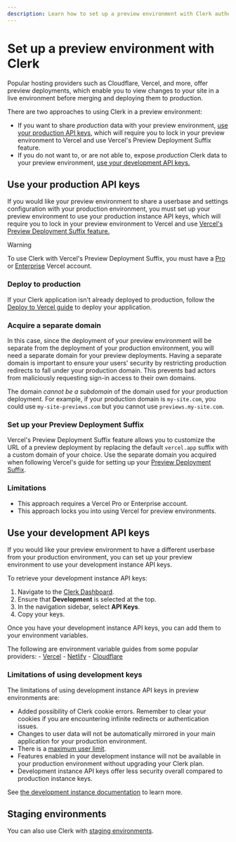 ```yaml
---
description: Learn how to set up a preview environment with Clerk authentication.
---
```


# Set up a preview environment with Clerk

Popular hosting providers such as Cloudflare, Vercel, and more, offer preview deployments, which enable you to view changes to your site in a live environment before merging and deploying them to production.

There are two approaches to using Clerk in a preview environment:

- If you want to share *production* data with your preview environment, [use your production API keys](#use-your-production-api-keys), which will require you to lock in your preview environment to Vercel and use Vercel's Preview Deployment Suffix feature.
- If you do not want to, or are not able to, expose *production* Clerk data to your preview environment, [use your development API keys.](#use-your-development-api-keys)

## Use your production API keys

If you would like your preview environment to share a userbase and settings configuration with your production environment, you must set up your preview environment to use your production instance API keys, which will require you to lock in your preview environment to Vercel and use [Vercel's Preview Deployment Suffix feature.](https://vercel.com/docs/concepts/deployments/generated-urls#preview-deployment-suffix)

> [!WARNING]
> To use Clerk with Vercel's Preview Deployment Suffix, you must have a [Pro](https://vercel.com/docs/accounts/plans/pro) or [Enterprise](https://vercel.com/docs/deployments/generated-urls#preview-deployment-suffix:~:text=Pro%20and%20Enterprise%20plans) Vercel account.

<Steps>

### Deploy to production

If your Clerk application isn't already deployed to production, follow the [Deploy to Vercel guide](/docs/deployments/deploy-to-vercel) to deploy your application.

### Acquire a separate domain

In this case, since the deployment of your preview environment will be separate from the deployment of your production environment, you will need a separate domain for your preview deployments. Having a separate domain is important to ensure your users' security by restricting production redirects to fall under your production domain. This prevents bad actors from maliciously requesting sign-in access to their own domains.

The domain *cannot be a subdomain* of the domain used for your production deployment. For example, if your production domain is `my-site.com`, you could use `my-site-previews.com` but you cannot use `previews.my-site.com`.

### Set up your Preview Deployment Suffix

Vercel's Preview Deployment Suffix feature allows you to customize the URL of a preview deployment by replacing the default `vercel.app` suffix with a custom domain of your choice. Use the separate domain you acquired when following Vercel's guide for setting up your [Preview Deployment Suffix](https://vercel.com/docs/concepts/deployments/generated-urls#preview-deployment-suffix).

</Steps>

### Limitations

- This approach requires a Vercel Pro or Enterprise account.
- This approach locks you into using Vercel for preview environments.

## Use your development API keys

If you would like your preview environment to have a different userbase from your production environment, you can set up your preview environment to use your development instance API keys.

To retrieve your development instance API keys:

1. Navigate to the [Clerk Dashboard](https://dashboard.clerk.com/last-active?path=api-keys).
2. Ensure that **Development** is selected at the top.
3. In the navigation sidebar, select **API Keys**.
4. Copy your keys.

Once you have your development instance API keys, you can add them to your environment variables.

The following are environment variable guides from some popular providers:
    - [Vercel](https://vercel.com/docs/projects/environment-variables#declare-an-environment-variable)
    - [Netlify](https://docs.netlify.com/environment-variables/get-started/#create-environment-variables)
    - [Cloudflare](https://developers.cloudflare.com/workers/configuration/environment-variables/#add-environment-variables-via-the-dashboar)

### Limitations of using development keys

The limitations of using development instance API keys in preview environments are:

- Added possibility of Clerk cookie errors. Remember to clear your cookies if you are encountering infinite redirects or authentication issues.
- Changes to user data will not be automatically mirrored in your main application for your production environment.
- There is a [maximum user limit](/docs/deployments/environments#development-instance).
- Features enabled in your development instance will not be available in your production environment without upgrading your Clerk plan.
- Development instance API keys offer less security overall compared to production instance keys.

See [the development instance documentation](/docs/deployments/environments#development-instance) to learn more.

## Staging environments

You can also use Clerk with [staging environments](/docs/deployments/set-up-staging).
